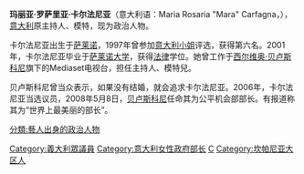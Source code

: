 {{Link style|time=2015-12-13T14:32:37+00:00}}
{{Infobox politician

| name = Maria Carfagna<br>玛拉·卡尔法尼亚
| honorific-suffix = [[:en:Italian_honorifics#State_rules|阁下]] 
| image = Mara Carfagna 2010.jpg
| imagesize = 300px
| order = {{ITA}}平等机会部长
| term_start = 2008年5月8日
| term_end = 2011年11月16日
| predecessor = [[:en:Barbara_Pollastrini|Barbara Pollastrini]]
| successor = [[:en:Elsa_Fornero|Elsa Fornero]]
| primeminister = [[贝卢斯科尼|贝卢斯科尼]]
| order1 = {{ITA}}众议院立法委员
| term_start1 = 2006年
| birth_date = {{Birth date and age|mf=yes|1975|12|18}}
| birth_place = {{ITA}}[[萨莱诺|萨莱诺]]
| nationality = {{ITA}}
| religion = [[罗马天主教|罗马天主教]]
| alma_mater = {{flagicon|ITA}} [[:en:University_of_Salerno|萨莱诺大学]]
| residence =
| profession =
| party = {{flagicon|ITA}} [[自由人民党|自由人民党]]
| spouse =
| children =
|}}
'''玛丽亚·罗萨里亚·卡尔法尼亚'''（意大利语：Maria Rosaria "Mara" Carfagna，{{bd|1975年|12月18日|||C}}），[[意大利|意大利]]原主持人、模特，现为政治人物。

卡尔法尼亚出生于[[萨莱诺|萨莱诺]]，1997年曾参加[[:en:Miss_Italy|意大利小姐]]评选，获得第六名。2001年，卡尔法尼亚毕业于[[:en:University_of_Salerno|萨莱诺大学]]，获得[[法律|法律]]学位。她曾工作于[[西尔维奥·贝卢斯科尼|西尔维奥·贝卢斯科尼]]旗下的Mediaset电视台，担任主持人、模特兒。

贝卢斯科尼曾当众表示，如果没有结婚，就会追求卡尔法尼亚。2006年，卡尔法尼亚当选议员，2008年5月8日，[[贝卢斯科尼|贝卢斯科尼]]任命其为公平机会部部长。有报道称其为“世界上最美丽的部长”。

{{DEFAULTSORT:C}}
[[Category:義大利眾議員|Category:義大利眾議員]]
[[Category:意大利女性政府部长|Category:意大利女性政府部长]]
[[Category:意大利罗马天主教徒|C]]
[[Category:坎帕尼亚大区人|Category:坎帕尼亚大区人]]
[[分類:藝人出身的政治人物|分類:藝人出身的政治人物]]